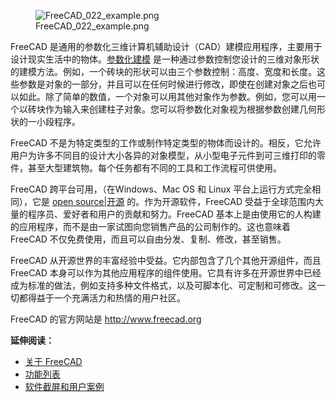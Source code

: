 <languages/>

{{Docnav
|[[Manual:Introduction/zh-cn|手册：介绍]]
|[[Manual:Installing/zh-cn|手册：安装]]
|[[Manual:Introduction/zh-cn|手册：封面]]
|IconL=Crystal Clear manual.png
|IconC=Crystal Clear manual.png
}}

{{Manual:TOC}}

<div lang="en" dir="ltr" class="mw-content-ltr">
[[File:FreeCAD 022 example.png]]
</div>

<div class="mw-translate-fuzzy">
FreeCAD 是通用的参数化三维计算机辅助设计（CAD）建模应用程序，主要用于设计现实生活中的物体。[http://en.wikipedia.org/wiki/Parametric_feature_based_modeler 参数化建模] 是一种通过参数控制您设计的三维对象形状的建模方法。例如，一个砖块的形状可以由三个参数控制：高度、宽度和长度。这些参数是对象的一部分，并且可以在任何时候进行修改，即使在创建对象之后也可以如此。除了简单的数值，一个对象可以用其他对象作为参数。例如，您可以用一个以砖块作为输入来创建柱子对象。您可以将参数化对象视为根据参数创建几何形状的一小段程序。
</div> 

<div class="mw-translate-fuzzy">
FreeCAD 不是为特定类型的工作或制作特定类型的物体而设计的。相反，它允许用户为许多不同目的设计大小各异的对象模型，从小型电子元件到可三维打印的零件，甚至大型建筑物。每个任务都有不同的工具和工作流程可供使用。
</div>

<div class="mw-translate-fuzzy">
FreeCAD 跨平台可用，（在Windows、Mac OS 和 Linux 平台上运行方式完全相同），它是 [http://en.wikipedia.org/wiki/Open-source_software open source|开源] 的。作为开源软件，FreeCAD 受益于全球范围内大量的程序员、爱好者和用户的贡献和努力。FreeCAD 基本上是由使用它的人构建的应用程序，而不是由一家试图向您销售产品的公司制作的。这也意味着 FreeCAD 不仅免费使用，而且可以自由分发、复制、修改，甚至销售。
</div>

<div class="mw-translate-fuzzy">
FreeCAD 从开源世界的丰富经验中受益。它内部包含了几个其他开源组件，而且 FreeCAD 本身可以作为其他应用程序的组件使用。它具有许多在开源世界中已经成为标准的做法，例如支持多种文件格式，以及可脚本化、可定制和可修改。这一切都得益于一个充满活力和热情的用户社区。
</div>

<div class="mw-translate-fuzzy">
FreeCAD 的官方网站是 http://www.freecad.org
</div>

'''延伸阅读：'''

<div class="mw-translate-fuzzy">
* [[About FreeCAD | 关于 FreeCAD]]
* [[Feature list|功能列表]]
* [http://forum.freecadweb.org/viewforum.php?f=24 软件截屏和用户案例]
</div>


{{Docnav
|[[Manual:Introduction/zh-cn|手册：介绍]]
|[[Manual:Installing/zh-cn|手册：安装]]
|[[Manual:Introduction|手册：封面]]
|IconL=Crystal Clear manual.png
|IconC=Crystal Clear manual.png
}}